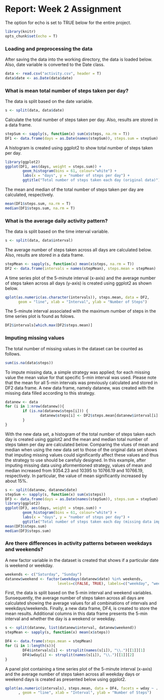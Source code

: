 # Report: Week 2 Assignment
The option for echo is set to TRUE below for the entire project.
```r
library(knitr)
opts_chunk$set(echo = T)
```

### Loading and preprocessing the data
After saving the data into the working directory, the data is loaded below. Also, date variable is converted to the Date class.
```r
data <- read.csv("activity.csv", header = T)
data$date <- as.Date(data$date)
```

### What is mean total number of steps taken per day?
The data is split based on the date variable. 
```r
s <- split(data, data$date)
```

Calculate the total number of steps taken per day. Also, results are stored in a data frame.
```r
stepSum <- sapply(s, function(x) sum(x$steps, na.rm = T))
DF1 <- data.frame(days = as.Date(names(stepSum)), steps.sum = stepSum)
```

A histogram is created using ggplot2 to show total number of steps taken per day.
```r
library(ggplot2)
ggplot(DF1, aes(days, weight = steps.sum)) + 
        geom_histogram(bins = 61, colour="white") +
        labs(x = "days", y = "number of steps per day") +
        ggtitle("Total number of steps taken each day (original data)")
```

The mean and median of the total number of steps taken per day are calculated, respectively.
```r
mean(DF1$steps.sum, na.rm = T)
median(DF1$steps.sum, na.rm = T)
```

### What is the average daily activity pattern?
The data is split based on the time interval variable. 
```r
s <- split(data, data$interval)
```

The average number of steps taken across all days are calculated below. Also, results are stored in a data frame.
```r
stepMean <- sapply(s, function(x) mean(x$steps, na.rm = T))
DF2 <- data.frame(intervals = names(stepMean), steps.mean = stepMean)
```

A time series plot of the 5-minute interval (x-axis) and the average number of steps taken across all days (y-axis) is created using ggplot2 as shown below.
```r
qplot(as.numeric(as.character(intervals)), steps.mean, data = DF2,
      geom = "line", xlab = "Interval", ylab = "Number of Steps")
```

The 5-minute interval associated with the maximum number of steps in the time series plot is found as folows.
```r
DF2$intervals[which.max(DF2$steps.mean)]
```

### Imputing missing values
The total number of missing values in the dataset can be counted as follows.
```r
sum(is.na(data$steps))
```

To impute missing data, a simple strategy was applied; for each missing value the mean value for that specific 5-min interval was used. Please note that the mean for all 5-min intervals was previously calculated and stored in DF2 data frame. A new data frame, namely datanew, was created with the missing data filled according to this strategy.
```r
datanew <- data
for (i in 1:nrow(datanew)){
        if (is.na(datanew$steps[i])) {
                datanew$steps[i] <- DF2$steps.mean[datanew$interval[i] == DF2$intervals]
        }
}
```

With the new data set, a histogram of the total number of steps taken each day is created using ggplot2 and the mean and median total number of steps taken per day are calculated below. Comparing the vlues of mean and median when using the new data set to those of the original data set shows that imputing missing values could significantly affect these values and thus the strategy to use should be carefuly designed. In this example, after imputing missing data using aformentioned strategy, values of mean and median increased from 9354.23 and 10395 to 10766.19 and 10766.19, respectively. In particular, the value of mean significantly increased by about 15%.
```r
s <- split(datanew, datanew$date)
stepSum <- sapply(s, function(x) sum(x$steps))
DF3 <- data.frame(days = as.Date(names(stepSum)), steps.sum = stepSum)
library(ggplot2)
ggplot(DF3, aes(days, weight = steps.sum)) + 
        geom_histogram(bins = 61, colour="white") +
        labs(x = "days", y = "number of steps per day") +
        ggtitle("Total number of steps taken each day (missing data imputed)")
mean(DF3$steps.sum)
median(DF3$steps.sum)
```

### Are there differences in activity patterns between weekdays and weekends?
A new factor variable in the dataset is created that shows if a particular date is weekend or weekday.
```r
weekends <- c("Saturday", "Sunday")
datanew$weekend <- factor(weekdays(datanew$date) %in% weekends, 
                        levels=c(FALSE, TRUE), labels=c("weekday", "weekend"))
```

First, the data is split based on the 5-min interval and weekend variables. Sunsequently, the average number of steps taken across all days are calculated showing the average values for all combinations of intervals and weekdays/weekends. Finally, a new data frame, DF4, is created to store the mean results. Additional columns in this data frame presents the 5-min interval and whether the day is a weekend or weekday.
```r
s <- split(datanew, list(datanew$interval, datanew$weekend))
stepMean <- sapply(s, function(x) mean(x$steps))

DF4 <- data.frame(steps.mean = stepMean)
for (i in 1:length(s)){
        DF4$intervals[i] <- strsplit(names(s[i]), "\\.")[[1]][1]
        DF4$wday[i] <- strsplit(names(s[i]), "\\.")[[1]][2]
}
```

A panel plot containing a time series plot of the 5-minute interval (x-axis) and the average number of steps taken across all weekday days or weekend days is created as presented below using ggplot2.
```r
qplot(as.numeric(intervals), steps.mean, data = DF4, facets = wday ~ .
      , geom = "line", xlab = "Interval", ylab = "Number of Steps")
```

